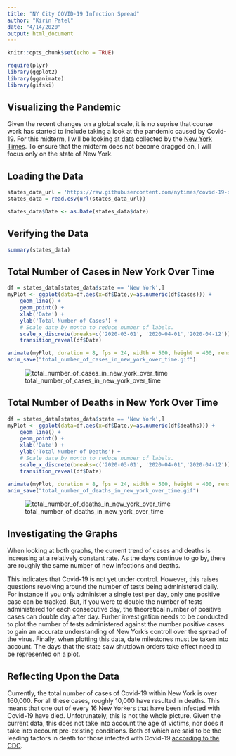 ```yaml
---
title: "NY City COVID-19 Infection Spread"
author: "Kirin Patel"
date: "4/14/2020"
output: html_document
---
```


```r
knitr::opts_chunk$set(echo = TRUE)
```

```r
require(plyr)
library(ggplot2)
library(gganimate)
library(gifski)
```

## Visualizing the Pandemic

Given the recent changes on a global scale, it is no suprise that course work
has started to include taking a look at the pandemic caused by Covid-19. For
this midterm, I will be looking at
[data](https://github.com/nytimes/covid-19-data) collected by the
[New York Times](https://www.nytimes.com/). To ensure that the midterm does not
become dragged on, I will focus only on the state of New York.


## Loading the Data

```r
states_data_url = 'https://raw.githubusercontent.com/nytimes/covid-19-data/master/us-states.csv'
states_data = read.csv(url(states_data_url))

states_data$Date <- as.Date(states_data$date)
```


## Verifying the Data

```r
summary(states_data)
```

## Total Number of Cases in New York Over Time

```r
df = states_data[states_data$state == 'New York',]
myPlot <- ggplot(data=df,aes(x=df$Date,y=as.numeric(df$cases))) +
    geom_line() +
    geom_point() +
    xlab('Date') +
    ylab('Total Number of Cases') +
    # Scale date by month to reduce number of labels.
    scale_x_discrete(breaks=c('2020-03-01', '2020-04-01','2020-04-12')) +
    transition_reveal(df$Date)

animate(myPlot, duration = 8, fps = 24, width = 500, height = 400, renderer = gifski_renderer())
anim_save("total_number_of_cases_in_new_york_over_time.gif")
```
![total_number_of_cases_in_new_york_over_time](./total_number_of_cases_in_new_york_over_time.gif)


## Total Number of Deaths in New York Over Time

```r
df = states_data[states_data$state == 'New York',]
myPlot <- ggplot(data=df,aes(x=df$Date,y=as.numeric(df$deaths))) +
    geom_line() +
    geom_point() +
    xlab('Date') +
    ylab('Total Number of Deaths') +
    # Scale date by month to reduce number of labels.
    scale_x_discrete(breaks=c('2020-03-01', '2020-04-01','2020-04-12')) +
    transition_reveal(df$Date)

animate(myPlot, duration = 8, fps = 24, width = 500, height = 400, renderer = gifski_renderer())
anim_save("total_number_of_deaths_in_new_york_over_time.gif")
```
![total_number_of_deaths_in_new_york_over_time](./total_number_of_deaths_in_new_york_over_time.gif)


## Investigating the Graphs
When looking at both graphs, the current trend of cases and deaths is
increasing at a relatively constant rate. As the days continue to go by, there
are roughly the same number of new infections and deaths.

This indicates that Covid-19 is not yet under control. However, this raises
questions revolving around the number of tests being administered daily. For
instance if you only administer a single test per day, only one positive case
can be tracked. But, if you were to double the number of tests administered for
each consecutive day, the theoretical number of positive cases can double day
after day. Furher investigation needs to be conducted to plot the number of
tests administered against the number positive cases to gain an accurate
understanding of New York's controll over the spread of the virus. Finally,
when plotting this data, date milestones must be taken into account. The days
that the state saw shutdown orders take effect need to be represented on a plot.



## Reflecting Upon the Data
Currently, the total number of cases of Covid-19 within New York is over
160,000. For all these cases, roughly 10,000 have resulted in deaths.
This means that one out of every 16 New Yorkers that have been infected with
Covid-19 have died. Unfotrunately, this is not the whole picture. Given the
current data, this does not take into account the age of victims, nor does it
take into account pre-existing conditions. Both of which are said to be the
leading factors in death for those infected with Covid-19
[according to the CDC](https://www.cdc.gov/mmwr/volumes/69/wr/mm6912e2.htm).
